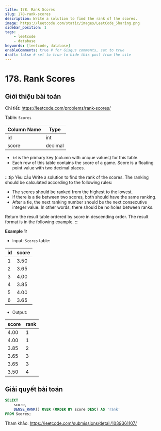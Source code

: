 ```yaml
---
title: 178. Rank Scores
slug: 178-rank-scores
description: Write a solution to find the rank of the scores.
image: https://leetcode.com/static/images/LeetCode_Sharing.png
sidebar_position: 1
tags:
    - leetcode
    - database
keywords: [leetcode, database]
enableComments: true # for Gisqus comments, set to true
draft: false # set to true to hide this post from the site
---
```


# 178. Rank Scores

## Giới thiệu bài toán

Chi tiết: https://leetcode.com/problems/rank-scores/

Table: `Scores`

| Column Name | Type    |
| ----------- | ------- |
| id          | int     |
| score       | decimal |

- `id` is the primary key (column with unique values) for this table.
- Each row of this table contains the score of a game. Score is a floating point value with two decimal places.
 
:::tip Yêu cầu
Write a solution to find the rank of the scores. The ranking should be calculated according to the following rules:

- The scores should be ranked from the highest to the lowest.
- If there is a tie between two scores, both should have the same ranking.
- After a tie, the next ranking number should be the next consecutive integer value. In other words, there should be no holes between ranks.

Return the result table ordered by score in descending order. The result format is in the following example.
:::

**Example 1:**

- Input: `Scores` table:

| id | score |
| -- | ----- |
| 1  | 3.50  |
| 2  | 3.65  |
| 3  | 4.00  |
| 4  | 3.85  |
| 5  | 4.00  |
| 6  | 3.65  |

- Output: 

| score | rank |
| ----- | ---- |
| 4.00  | 1    |
| 4.00  | 1    |
| 3.85  | 2    |
| 3.65  | 3    |
| 3.65  | 3    |
| 3.50  | 4    |

## Giải quyết bài toán

```sql
SELECT 
    score, 
    DENSE_RANK() OVER (ORDER BY score DESC) AS 'rank' 
FROM Scores;
```

Tham khảo: https://leetcode.com/submissions/detail/1039361107/